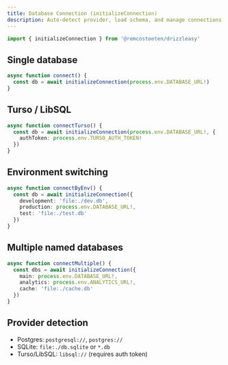 ```yaml
---
title: Database Connection (initializeConnection)
description: Auto-detect provider, load schema, and manage connections.
---
```


```ts
import { initializeConnection } from '@remcostoeten/drizzleasy'
```

## Single database

```ts
async function connect() {
  const db = await initializeConnection(process.env.DATABASE_URL!)
}
```

## Turso / LibSQL

```ts
async function connectTurso() {
  const db = await initializeConnection(process.env.DATABASE_URL!, {
    authToken: process.env.TURSO_AUTH_TOKEN!
  })
}
```

## Environment switching

```ts
async function connectByEnv() {
  const db = await initializeConnection({
    development: 'file:./dev.db',
    production: process.env.DATABASE_URL!,
    test: 'file:./test.db'
  })
}
```

## Multiple named databases

```ts
async function connectMultiple() {
  const dbs = await initializeConnection({
    main: process.env.DATABASE_URL!,
    analytics: process.env.ANALYTICS_URL!,
    cache: 'file:./cache.db'
  })
}
```

## Provider detection

- Postgres: `postgresql://`, `postgres://`
- SQLite: `file:./db.sqlite` or `*.db`
- Turso/LibSQL: `libsql://` (requires auth token)
